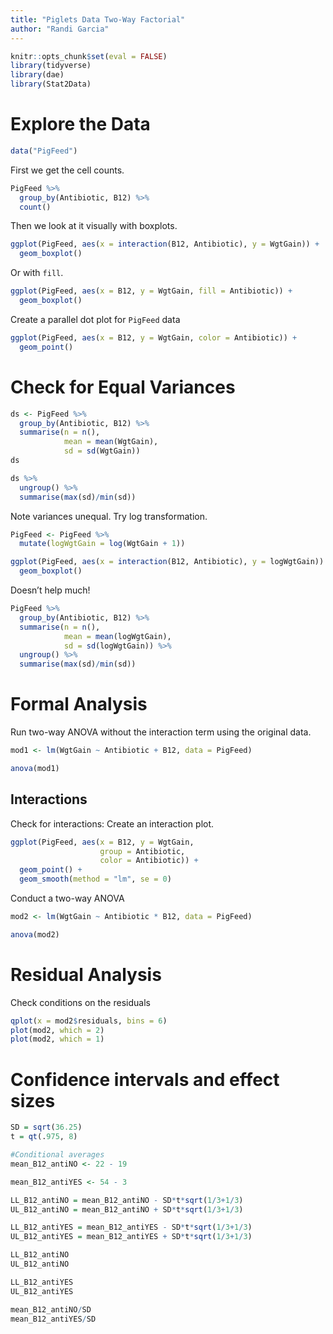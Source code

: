 ```yaml
---
title: "Piglets Data Two-Way Factorial"
author: "Randi Garcia"
---
```


```r
knitr::opts_chunk$set(eval = FALSE)
library(tidyverse)
library(dae)
library(Stat2Data)
```

# Explore the Data

```r
data("PigFeed")
```

First we get the cell counts.

```r
PigFeed %>%
  group_by(Antibiotic, B12) %>%
  count()
```

Then we look at it visually with boxplots.

```r
ggplot(PigFeed, aes(x = interaction(B12, Antibiotic), y = WgtGain)) + 
  geom_boxplot()
```

Or with `fill`.

```r
ggplot(PigFeed, aes(x = B12, y = WgtGain, fill = Antibiotic)) +
  geom_boxplot()
```

Create a parallel dot plot for `PigFeed` data

```r
ggplot(PigFeed, aes(x = B12, y = WgtGain, color = Antibiotic)) +
  geom_point()
```

# Check for Equal Variances

```r
ds <- PigFeed %>%
  group_by(Antibiotic, B12) %>%
  summarise(n = n(),
            mean = mean(WgtGain),
            sd = sd(WgtGain))
ds

ds %>% 
  ungroup() %>%
  summarise(max(sd)/min(sd))
```

Note variances unequal. Try log transformation.

```r
PigFeed <- PigFeed %>%
  mutate(logWgtGain = log(WgtGain + 1)) 

ggplot(PigFeed, aes(x = interaction(B12, Antibiotic), y = logWgtGain)) + 
  geom_boxplot()
```

Doesn't help much!

```r
PigFeed %>%
  group_by(Antibiotic, B12) %>%
  summarise(n = n(),
            mean = mean(logWgtGain),
            sd = sd(logWgtGain)) %>% 
  ungroup() %>%
  summarise(max(sd)/min(sd))
```

# Formal Analysis

Run two-way ANOVA without the interaction term using the original data.

```r
mod1 <- lm(WgtGain ~ Antibiotic + B12, data = PigFeed)

anova(mod1)
```

## Interactions

Check for interactions: Create an interaction plot.

```r
ggplot(PigFeed, aes(x = B12, y = WgtGain, 
                    group = Antibiotic, 
                    color = Antibiotic)) +
  geom_point() +
  geom_smooth(method = "lm", se = 0)
```

Conduct a two-way ANOVA

```r
mod2 <- lm(WgtGain ~ Antibiotic * B12, data = PigFeed)

anova(mod2)
```

# Residual Analysis

Check conditions on the residuals

```r
qplot(x = mod2$residuals, bins = 6)
plot(mod2, which = 2)
plot(mod2, which = 1)
```

# Confidence intervals and effect sizes

```r
SD = sqrt(36.25) 
t = qt(.975, 8)

#Conditional averages
mean_B12_antiNO <- 22 - 19

mean_B12_antiYES <- 54 - 3

LL_B12_antiNO = mean_B12_antiNO - SD*t*sqrt(1/3+1/3)
UL_B12_antiNO = mean_B12_antiNO + SD*t*sqrt(1/3+1/3)

LL_B12_antiYES = mean_B12_antiYES - SD*t*sqrt(1/3+1/3)
UL_B12_antiYES = mean_B12_antiYES + SD*t*sqrt(1/3+1/3)

LL_B12_antiNO
UL_B12_antiNO

LL_B12_antiYES
UL_B12_antiYES
```

```r
mean_B12_antiNO/SD
mean_B12_antiYES/SD
```
